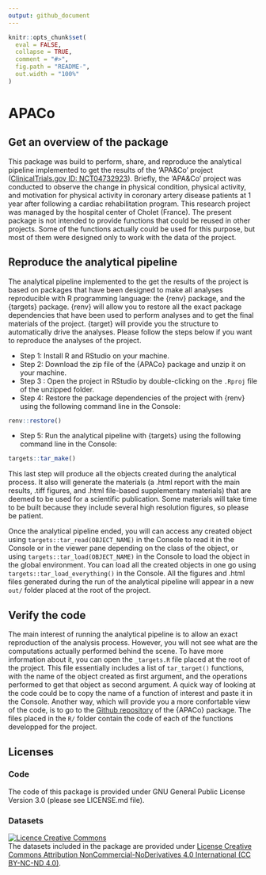 ```yaml
---
output: github_document
---
```


```r
knitr::opts_chunk$set(
  eval = FALSE,
  collapse = TRUE,
  comment = "#>",
  fig.path = "README-",
  out.width = "100%"
)
```

# APACo
## Get an overview of the package
This package was build to perform, share, and reproduce the analytical pipeline implemented to get the results of the 'APA&Co' project ([ClinicalTrials.gov ID: NCT04732923](https://clinicaltrials.gov/study/NCT04732923?term=APA%26Co&rank=4)). Briefly, the 'APA&Co' project was conducted to observe the change in physical condition, physical activity, and motivation for physical activity in coronary artery disease patients at 1 year after following a cardiac rehabilitation program. This research project was managed by the hospital center of Cholet (France). The present package is not intended to provide functions that could be reused in other projects. Some of the functions actually could be used for this purpose, but most of them were designed only to work with the data of the project.


## Reproduce the analytical pipeline
The analytical pipeline implemented to the get the results of the project is based on packages that have been designed to make all analyses reproducible with R programming language: the {renv} package, and the {targets} package. {renv} will allow you to restore all the exact package dependencies that have been used to perform analyses and to get the final materials of the project. {target} will provide you the structure to automatically drive the analyses. Please follow the steps below if you want to reproduce the analyses of the project.

* Step 1: Install R and RStudio on your machine.
* Step 2: Download the zip file of the {APACo} package and unzip it on your machine.
* Step 3 : Open the project in RStudio by double-clicking on the `.Rproj` file of the unzipped folder.
* Step 4: Restore the package dependencies of the project with {renv} using the following command line in the Console:
```r
renv::restore()
```

* Step 5: Run the analytical pipeline with {targets} using the following command line in the Console:
```r
targets::tar_make()
```

This last step will produce all the objects created during the analytical process. It also will generate the materials (a .html report with the main results, .tiff figures, and .html file-based supplementary materials) that are deemed to be used for a scientific publication. Some materials will take time to be built because they include several high resolution figures, so please be patient.

Once the analytical pipeline ended, you will can access any created object using `targets::tar_read(OBJECT_NAME)` in the Console to read it in the Console or in the viewer pane depending on the class of the object, or using `targets::tar_load(OBJECT_NAME)` in the Console to load the object in the global environment. You can load all the created objects in one go using `targets::tar_load_everything()` in the Console. All the figures and .html files generated during the run of the analytical pipeline will appear in a new `out/` folder placed at the root of the project.

## Verify the code
The main interest of running the analytical pipeline is to allow an exact reproduction of the analysis process. However, you will not see what are the computations actually performed behind the scene. To have more information about it, you can open the `_targets.R` file placed at the root of the project. This file essentially includes a list of `tar_target()` functions, with the name of the object created as first argument, and the operations performed to get that object as second argument. A quick way of looking at the code could be to copy the name of a function of interest and paste it in the Console. Another way, which will provide you a more confortable view of the code, is to go to the [Github repository](https://github.com/pydemull/APACo) of the {APACo} package. The files placed in the `R/` folder contain the code of each of the functions developped for the project.


## Licenses
### Code
The code of this package is provided under GNU General Public License Version 3.0 (please see LICENSE.md file).

### Datasets
<a rel="license" href="http://creativecommons.org/licenses/by-nc-nd/4.0/"><img alt="Licence Creative Commons" style="border-width:0" src="https://i.creativecommons.org/l/by-nc-nd/4.0/88x31.png" /></a><br />The datasets included in the package are provided under <a rel="license" href="http://creativecommons.org/licenses/by-nc-nd/4.0/">License Creative Commons Attribution NonCommercial-NoDerivatives 4.0 International (CC BY-NC-ND 4.0)</a>.

